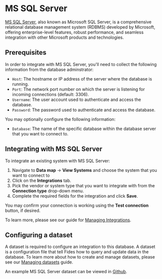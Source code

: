 
# MS SQL Server
[MS SQL Server](https://www.microsoft.com/en-us/sql-server/), also known as Microsoft SQL Server, is a comprehensive relational database management system (RDBMS) developed by Microsoft, offering enterprise-level features, robust performance, and seamless integration with other Microsoft products and technologies.

## Prerequisites
In order to integrate with MS SQL Server, you'll need to collect the following information from the database adminstrator:

- `Host`: The hostname or IP address of the server where the database is running.
- `Port`: The network port number on which the server is listening for incoming connections (default: 3306).
- `Username`: The user account used to authenticate and access the database.
- `Password`: The password used to authenticate and access the database.

You may optionally configure the following information:
- `Database`: The name of the specific database within the database server that you want to connect to.


## Integrating with MS SQL Server
To integrate an existing system with MS SQL Server: 

1. Navigate to **Data map** → **View Systems** and choose the system that you want to connect to
2. Click on the **Integrations** tab.
3. Pick the vendor or system type that you want to integrate with from the **Connection type** drop-down menu.
4. Complete the required fields for the integration and click **Save**. 

You may confirm your connection is working using the **Test connection** button, if desired.

To learn more, please see our guide for [Managing Integrations](../manage-integrations).

## Configuring a dataset
A dataset is required to configure an integration to this database. A dataset is a configuration file that tell Fides how to query and update data in the database. To learn more about how to create and manage datasets, please see our [Managing datasets](../datasets) guide.

An example MS SQL Server dataset can be viewed in [Github](https://github.com/ethyca/fides/blob/main/data/dataset/mssql_example_test_dataset.yml).



